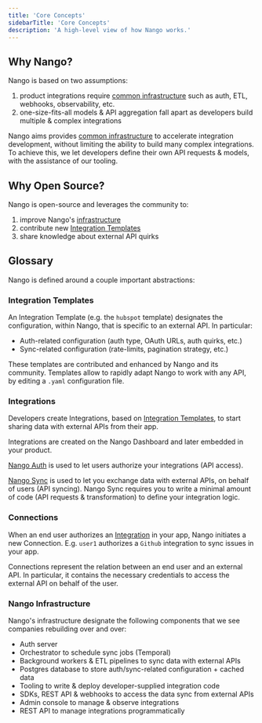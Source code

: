 ```yaml
---
title: 'Core Concepts'
sidebarTitle: 'Core Concepts'
description: 'A high-level view of how Nango works.'
---
```


## Why Nango?

Nango is based on two assumptions:

1.  product integrations require [common infrastructure](/core-concepts#infra) such as auth, ETL, webhooks, observability, etc.
2.  one-size-fits-all models & API aggregation fall apart as developers build multiple & complex integrations

Nango aims provides [common infrastructure](/core-concepts#infra) to accelerate integration development, without limiting the ability to build many complex integrations. To achieve this, we let developers define their own API requests & models, with the assistance of our tooling.

## Why Open Source?

Nango is open-source and leverages the community to:

1. improve Nango's [infrastructure](/core-concepts#infra)
2. contribute new [Integration Templates](/core-concepts#templates)
3. share knowledge about external API quirks

## Glossary

Nango is defined around a couple important abstractions:

### Integration Templates[](#templates)

An Integration Template (e.g. the `hubspot` template) designates the configuration, within Nango, that is specific to an external API. In particular:

-   Auth-related configuration (auth type, OAuth URLs, auth quirks, etc.)
-   Sync-related configuration (rate-limits, pagination strategy, etc.)

These templates are contributed and enhanced by Nango and its community. Templates allow to rapidly adapt Nango to work with any API, by editing a `.yaml` configuration file.

### Integrations[](#integrations)

Developers create Integrations, based on [Integration Templates](/core-concepts#templates), to start sharing data with external APIs from their app.

Integrations are created on the Nango Dashboard and later embedded in your product.

[Nango Auth](/nango-auth) is used to let users authorize your integrations (API access).

[Nango Sync](/nango-auth) is used to let you exchange data with external APIs, on behalf of users (API syncing). Nango Sync requires you to write a minimal amount of code (API requests & transformation) to define your integration logic.

### Connections[](#connections)

When an end user authorizes an [Integration](/core-concepts#integrations) in your app, Nango initiates a new Connection. E.g. `user1` authorizes a `Github` integration to sync issues in your app.

Connections represent the relation between an end user and an external API. In particular, it contains the necessary credentials to access the external API on behalf of the user.

### Nango Infrastructure[](#infra)

Nango's infrastructure designate the following components that we see companies rebuilding over and over:

-   Auth server
-   Orchestrator to schedule sync jobs (Temporal)
-   Background workers & ETL pipelines to sync data with external APIs
-   Postgres database to store auth/sync-related configuration + cached data
-   Tooling to write & deploy developer-supplied integration code
-   SDKs, REST API & webhooks to access the data sync from external APIs
-   Admin console to manage & observe integrations
-   REST API to manage integrations programmatically
